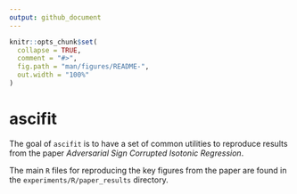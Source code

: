 ```yaml
---
output: github_document
---
```


<!-- README.md is generated from README.Rmd. Please edit that file -->

```r
knitr::opts_chunk$set(
  collapse = TRUE,
  comment = "#>",
  fig.path = "man/figures/README-",
  out.width = "100%"
)
```

# ascifit

The goal of `ascifit` is to have a set of common utilities to reproduce results
from the paper _Adversarial Sign Corrupted Isotonic Regression_.

The main `R` files for reproducing the key figures from the paper are found in 
the `experiments/R/paper_results` directory.
